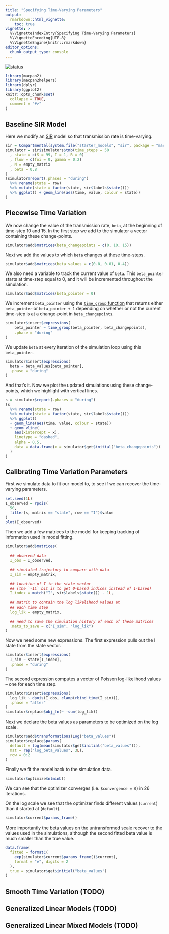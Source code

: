 ```yaml
---
title: "Specifying Time-Varying Parameters"
output: 
  rmarkdown::html_vignette:
    toc: true
vignette: >
  %\VignetteIndexEntry{Specifying Time-Varying Parameters}
  %\VignetteEncoding{UTF-8}
  %\VignetteEngine{knitr::rmarkdown}
editor_options: 
  chunk_output_type: console
---
```


[![status](https://img.shields.io/badge/status-working%20draft-red)](https://img.shields.io/badge/status-working%20draft-red)

```r
library(macpan2)
library(macpan2helpers)
library(dplyr)
library(ggplot2)
knitr::opts_chunk$set(
  collapse = TRUE,
  comment = "#>"
)
```

## Baseline SIR Model

Here we modify an [SIR](https://canmod.github.io/macpan2/articles/quickstart) model so that transmission rate is time-varying.

```r
sir = Compartmental(system.file("starter_models", "sir", package = "macpan2"))
simulator = sir$simulators$tmb(time_steps = 50
  , state = c(S = 99, I = 1, R = 0)
  , flow = c(foi = 0, gamma = 0.2)
  , N = empty_matrix
  , beta = 0.8
)
(simulator$report(.phases = "during")
  %>% rename(state = row)
  %>% mutate(state = factor(state, sir$labels$state()))
  %>% ggplot() + geom_line(aes(time, value, colour = state))
)

```

## Piecewise Time Variation

We now change the value of the transmission rate, `beta`, at the beginning of time-step 10 and 15. In the first step we add to the simulator a vector containing these change-points.
```r
simulator$add$matrices(beta_changepoints = c(0, 10, 15))
```

Next we add the values to which `beta` changes at these time-steps.
```r
simulator$add$matrices(beta_values = c(0.8, 0.01, 0.4))
```

We also need a variable to track the current value of `beta`. This `beta_pointer` starts at time-step equal to 0, and it will be incremented throughout the simulation.
```r
simulator$add$matrices(beta_pointer = 0)
```

We increment `beta_pointer` using the [`time_group` function](https://canmod.github.io/macpan2/reference/engine_functions.html#time-indexing) that returns either `beta_pointer` or `beta_pointer + 1` depending on whether or not the current time-step is at a change-point in `beta_changepoints`.
```r
simulator$insert$expressions(
    beta_pointer ~ time_group(beta_pointer, beta_changepoints), 
    .phase = "during"
)
```

We update `beta` at every iteration of the simulation loop using this `beta_pointer`.
```r
simulator$insert$expressions(
  beta ~ beta_values[beta_pointer],
  .phase = "during"
)
```

And that's it.  Now we plot the updated simulations using these change-points, which we highlight with vertical lines.
```r
s = simulator$report(.phases = "during")
(s
  %>% rename(state = row)
  %>% mutate(state = factor(state, sir$labels$state()))
  %>% ggplot()
  + geom_line(aes(time, value, colour = state))
  + geom_vline(
    aes(xintercept = x), 
    linetype = "dashed", 
    alpha = 0.5, 
    data = data.frame(x = simulator$get$initial("beta_changepoints"))
  )
)
```

## Calibrating Time Variation Parameters

First we simulate data to fit our model to, to see if we can recover the time-varying parameters.
```r
set.seed(1L)
I_observed = rpois(
  50, 
  filter(s, matrix == "state", row == "I")$value
)
plot(I_observed)
```

Then we add a few matrices to the model for keeping tracking of information used in model fitting.
```r
simulator$add$matrices(
  
  ## observed data
  I_obs = I_observed,
  
  ## simulated trajectory to compare with data
  I_sim = empty_matrix, 
  
  ## location of I in the state vector
  ## (the `-1L` bit is to get 0-based indices instead of 1-based)
  I_index = match("I", sir$labels$state()) - 1L, 
  
  ## matrix to contain the log likelihood values at 
  ## each time step
  log_lik = empty_matrix, 
  
  ## need to save the simulation history of each of these matrices
  .mats_to_save = c("I_sim", "log_lik")
)
```

Now we need some new expressions. The first expression pulls out the I state from the state vector.
```r
simulator$insert$expressions(
  I_sim ~ state[I_index],
  .phase = "during"
)
```

The second expression computes a vector of Poisson log-likelihood values -- one for each time step.
```r
simulator$insert$expressions(
  log_lik ~ dpois(I_obs, clamp(rbind_time(I_sim))),
  .phase = "after"
)
simulator$replace$obj_fn(~ -sum(log_lik))
```

Next we declare the beta values as parameters to be optimized on the log scale.
```r
simulator$add$transformations(Log("beta_values"))
simulator$replace$params(
  default = log(mean(simulator$get$initial("beta_values"))),
  mat = rep("log_beta_values", 3L),
  row = 0:2
)
```

Finally we fit the model back to the simulation data.
```r
simulator$optimize$nlminb()
```

We can see that the optimizer converges (i.e. `$convergence = 0`) in 26 iterations.

On the log scale we see that the optimizer finds different values (`current`) than it started at (`default`).
```r
simulator$current$params_frame()
```

More importantly the beta values on the untransformed scale recover to the values used in the simulations, although the second fitted beta value is much smaller than the true value.
```r
data.frame(
  fitted = formatC(
    exp(simulator$current$params_frame()$current),
    format = "e", digits = 2
  ),
  true = simulator$get$initial("beta_values")
)
```


## Smooth Time Variation (TODO)


## Generalized Linear Models (TODO)


## Generalized Linear Mixed Models (TODO)

